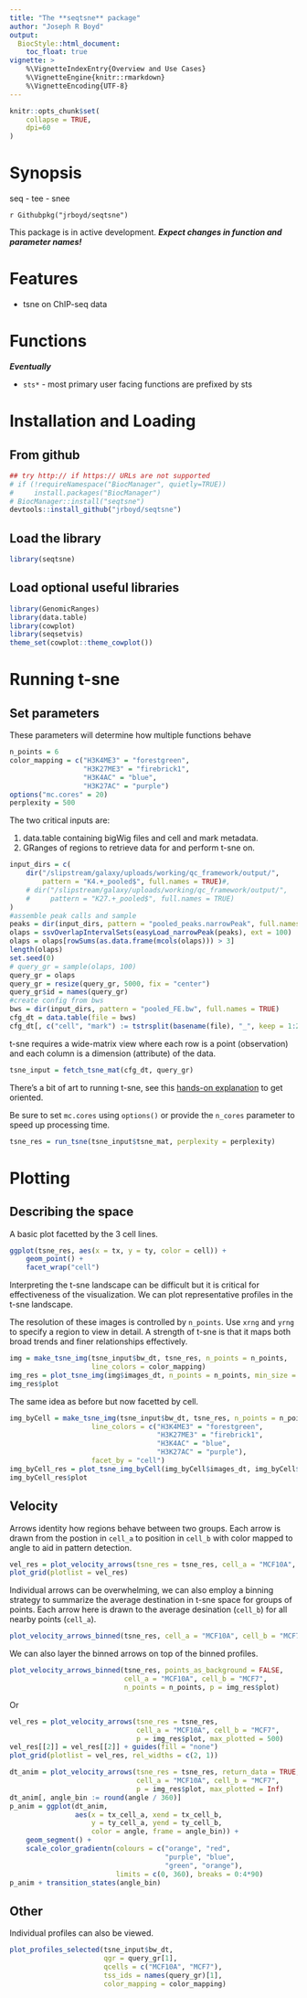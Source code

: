 ```yaml
---
title: "The **seqtsne** package"
author: "Joseph R Boyd"
output:
  BiocStyle::html_document:
    toc_float: true
vignette: >
    %\VignetteIndexEntry{Overview and Use Cases}
    %\VignetteEngine{knitr::rmarkdown}
    %\VignetteEncoding{UTF-8}
---
```


<style type = "text/css"> em { font-weight: bold; } </style>

```r
knitr::opts_chunk$set(
    collapse = TRUE,
    dpi=60
)
```

# Synopsis
seq - tee - snee

`r Githubpkg("jrboyd/seqtsne")` 

This package is in active development.  *Expect changes in function and
parameter names!*

# Features

* tsne on ChIP-seq data

# Functions

*Eventually*

* `sts*` - most primary user facing functions are prefixed by sts



# Installation and Loading

## From github

```r
## try http:// if https:// URLs are not supported
# if (!requireNamespace("BiocManager", quietly=TRUE))
#     install.packages("BiocManager")
# BiocManager::install("seqtsne")
devtools::install_github("jrboyd/seqtsne")
```

## Load the library
```r
library(seqtsne)
```

## Load optional useful libraries
```r
library(GenomicRanges)
library(data.table)
library(cowplot)
library(seqsetvis)
theme_set(cowplot::theme_cowplot())
```

# Running t-sne

## Set parameters

These parameters will determine how multiple functions behave

```r
n_points = 6
color_mapping = c("H3K4ME3" = "forestgreen",
                  "H3K27ME3" = "firebrick1", 
                  "H3K4AC" = "blue", 
                  "H3K27AC" = "purple")
options("mc.cores" = 20)
perplexity = 500
```

The two critical inputs are:

1. data.table containing bigWig files and
cell and mark metadata.
2. GRanges of regions to retrieve data for and perform t-sne on.

```r
input_dirs = c(
    dir("/slipstream/galaxy/uploads/working/qc_framework/output/", 
        pattern = "K4.+_pooled$", full.names = TRUE)#,
    # dir("/slipstream/galaxy/uploads/working/qc_framework/output/", 
    #     pattern = "K27.+_pooled$", full.names = TRUE)
)
#assemble peak calls and sample
peaks = dir(input_dirs, pattern = "pooled_peaks.narrowPeak", full.names = TRUE)
olaps = ssvOverlapIntervalSets(easyLoad_narrowPeak(peaks), ext = 100)
olaps = olaps[rowSums(as.data.frame(mcols(olaps))) > 3] 
length(olaps)
set.seed(0)
# query_gr = sample(olaps, 100)
query_gr = olaps
query_gr = resize(query_gr, 5000, fix = "center")
query_gr$id = names(query_gr)
#create config from bws
bws = dir(input_dirs, pattern = "pooled_FE.bw", full.names = TRUE)
cfg_dt = data.table(file = bws)
cfg_dt[, c("cell", "mark") := tstrsplit(basename(file), "_", keep = 1:2)]
```

t-sne requires a wide-matrix view where each row is a point (observation) and 
each column is a dimension (attribute) of the data.

```r
tsne_input = fetch_tsne_mat(cfg_dt, query_gr)
```

There's a bit of art to running t-sne, see this 
[hands-on explanation](https://distill.pub/2016/misread-tsne/) to get oriented.

Be sure to set `mc.cores` using `options()` or provide the `n_cores` 
parameter to speed up processing time.

```r
tsne_res = run_tsne(tsne_input$tsne_mat, perplexity = perplexity)
```

# Plotting

## Describing the space

A basic plot facetted by the 3 cell lines.

```r
ggplot(tsne_res, aes(x = tx, y = ty, color = cell)) + 
    geom_point() +
    facet_wrap("cell")

```

Interpreting the t-sne landscape can be difficult but it is critical for
effectiveness of the visualization.  We can plot representative profiles in
the t-sne landscape.  

The resolution of these images is controlled by `n_points`.  Use `xrng` and
`yrng` to specify a region to view in detail.  A strength of t-sne is that
it maps both broad trends and finer relationships effectively.

```r
img = make_tsne_img(tsne_input$bw_dt, tsne_res, n_points = n_points, 
                    line_colors = color_mapping)
img_res = plot_tsne_img(img$images_dt, n_points = n_points, min_size = 0)
img_res$plot
```

The same idea as before but now facetted by cell.

```r
img_byCell = make_tsne_img(tsne_input$bw_dt, tsne_res, n_points = n_points, 
                    line_colors = c("H3K4ME3" = "forestgreen",
                                    "H3K27ME3" = "firebrick1", 
                                    "H3K4AC" = "blue", 
                                    "H3K27AC" = "purple"), 
                    facet_by = "cell")
img_byCell_res = plot_tsne_img_byCell(img_byCell$images_dt, img_byCell$tsne_dt, n_points = n_points)
img_byCell_res$plot

```

## Velocity

Arrows identity how regions behave between two groups.  Each arrow is drawn 
from the postion in `cell_a` to position in `cell_b` with color mapped to 
angle to aid in pattern detection.

```r
vel_res = plot_velocity_arrows(tsne_res = tsne_res, cell_a = "MCF10A", cell_b = "MCF7")
plot_grid(plotlist = vel_res)
```

Individual arrows can be overwhelming, we can also employ a binning strategy
to summarize the average destination in t-sne space for groups of points.
Each arrow here is drawn to the average desination (`cell_b`) for all nearby 
points (`cell_a`).

```r
plot_velocity_arrows_binned(tsne_res, cell_a = "MCF10A", cell_b = "MCF7", n_points = n_points)
```

We can also layer the binned arrows on top of the binned profiles.

```r
plot_velocity_arrows_binned(tsne_res, points_as_background = FALSE, 
                            cell_a = "MCF10A", cell_b = "MCF7", 
                            n_points = n_points, p = img_res$plot)
```

Or

```r
vel_res = plot_velocity_arrows(tsne_res = tsne_res, 
                               cell_a = "MCF10A", cell_b = "MCF7", 
                               p = img_res$plot, max_plotted = 500)
vel_res[[2]] = vel_res[[2]] + guides(fill = "none")
plot_grid(plotlist = vel_res, rel_widths = c(2, 1))
```

```r
dt_anim = plot_velocity_arrows(tsne_res = tsne_res, return_data = TRUE,
                               cell_a = "MCF10A", cell_b = "MCF7", 
                               p = img_res$plot, max_plotted = Inf)
dt_anim[, angle_bin := round(angle / 360)]
p_anim = ggplot(dt_anim, 
                aes(x = tx_cell_a, xend = tx_cell_b, 
                    y = ty_cell_a, yend = ty_cell_b, 
                    color = angle, frame = angle_bin)) + 
    geom_segment() +
    scale_color_gradientn(colours = c("orange", "red", 
                                      "purple", "blue",
                                      "green", "orange"), 
                          limits = c(0, 360), breaks = 0:4*90)
p_anim + transition_states(angle_bin) 


```

## Other

Individual profiles can also be viewed.

```r
plot_profiles_selected(tsne_input$bw_dt, 
                       qgr = query_gr[1], 
                       qcells = c("MCF10A", "MCF7"), 
                       tss_ids = names(query_gr)[1], 
                       color_mapping = color_mapping)
```


